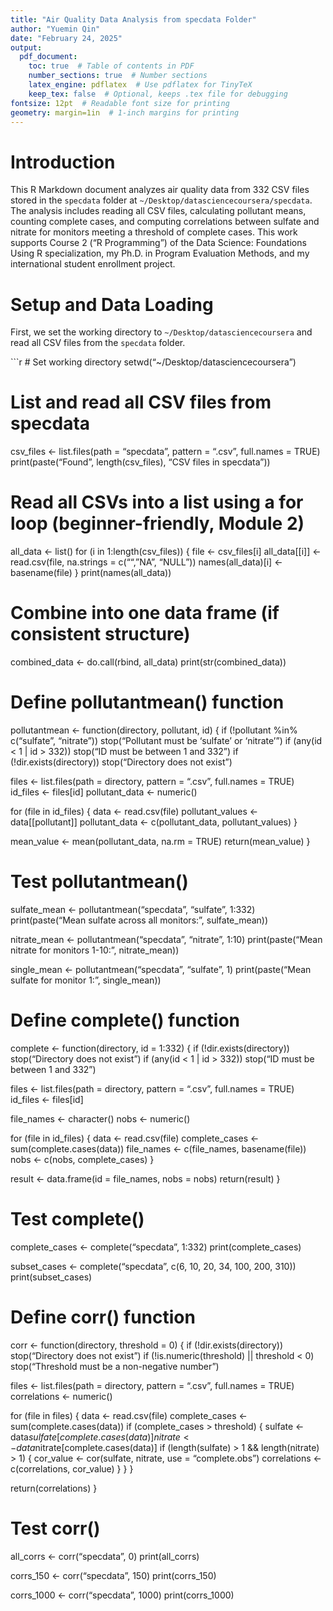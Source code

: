 ```yaml
---
title: "Air Quality Data Analysis from specdata Folder"
author: "Yuemin Qin"
date: "February 24, 2025"
output:
  pdf_document:
    toc: true  # Table of contents in PDF
    number_sections: true  # Number sections
    latex_engine: pdflatex  # Use pdflatex for TinyTeX
    keep_tex: false  # Optional, keeps .tex file for debugging
fontsize: 12pt  # Readable font size for printing
geometry: margin=1in  # 1-inch margins for printing
---
```


# Introduction

This R Markdown document analyzes air quality data from 332 CSV files stored in the `specdata` folder at `~/Desktop/datasciencecoursera/specdata`. The analysis includes reading all CSV files, calculating pollutant means, counting complete cases, and computing correlations between sulfate and nitrate for monitors meeting a threshold of complete cases. This work supports Course 2 ("R Programming") of the Data Science: Foundations Using R specialization, my Ph.D. in Program Evaluation Methods, and my international student enrollment project.

# Setup and Data Loading

First, we set the working directory to `~/Desktop/datasciencecoursera` and read all CSV files from the `specdata` folder.

```r
# Set working directory
setwd("~/Desktop/datasciencecoursera")

# List and read all CSV files from specdata
csv_files <- list.files(path = "specdata", pattern = ".csv", full.names = TRUE)
print(paste("Found", length(csv_files), "CSV files in specdata"))

# Read all CSVs into a list using a for loop (beginner-friendly, Module 2)
all_data <- list()
for (i in 1:length(csv_files)) {
  file <- csv_files[i]
  all_data[[i]] <- read.csv(file, na.strings = c("", "NA", "NULL"))
  names(all_data)[i] <- basename(file)
}
print(names(all_data))

# Combine into one data frame (if consistent structure)
combined_data <- do.call(rbind, all_data)
print(str(combined_data))

# Define pollutantmean() function
pollutantmean <- function(directory, pollutant, id) {
  if (!pollutant %in% c("sulfate", "nitrate")) stop("Pollutant must be 'sulfate' or 'nitrate'")
  if (any(id < 1 | id > 332)) stop("ID must be between 1 and 332")
  if (!dir.exists(directory)) stop("Directory does not exist")
  
  files <- list.files(path = directory, pattern = ".csv", full.names = TRUE)
  id_files <- files[id]
  pollutant_data <- numeric()
  
  for (file in id_files) {
    data <- read.csv(file)
    pollutant_values <- data[[pollutant]]
    pollutant_data <- c(pollutant_data, pollutant_values)
  }
  
  mean_value <- mean(pollutant_data, na.rm = TRUE)
  return(mean_value)
}

# Test pollutantmean()
sulfate_mean <- pollutantmean("specdata", "sulfate", 1:332)
print(paste("Mean sulfate across all monitors:", sulfate_mean))

nitrate_mean <- pollutantmean("specdata", "nitrate", 1:10)
print(paste("Mean nitrate for monitors 1-10:", nitrate_mean))

single_mean <- pollutantmean("specdata", "sulfate", 1)
print(paste("Mean sulfate for monitor 1:", single_mean))

# Define complete() function
complete <- function(directory, id = 1:332) {
  if (!dir.exists(directory)) stop("Directory does not exist")
  if (any(id < 1 | id > 332)) stop("ID must be between 1 and 332")
  
  files <- list.files(path = directory, pattern = ".csv", full.names = TRUE)
  id_files <- files[id]
  
  file_names <- character()
  nobs <- numeric()
  
  for (file in id_files) {
    data <- read.csv(file)
    complete_cases <- sum(complete.cases(data))
    file_names <- c(file_names, basename(file))
    nobs <- c(nobs, complete_cases)
  }
  
  result <- data.frame(id = file_names, nobs = nobs)
  return(result)
}

# Test complete()
complete_cases <- complete("specdata", 1:332)
print(complete_cases)

subset_cases <- complete("specdata", c(6, 10, 20, 34, 100, 200, 310))
print(subset_cases)

# Define corr() function
corr <- function(directory, threshold = 0) {
  if (!dir.exists(directory)) stop("Directory does not exist")
  if (!is.numeric(threshold) || threshold < 0) stop("Threshold must be a non-negative number")
  
  files <- list.files(path = directory, pattern = ".csv", full.names = TRUE)
  correlations <- numeric()
  
  for (file in files) {
    data <- read.csv(file)
    complete_cases <- sum(complete.cases(data))
    if (complete_cases > threshold) {
      sulfate <- data$sulfate[complete.cases(data)]
      nitrate <- data$nitrate[complete.cases(data)]
      if (length(sulfate) > 1 && length(nitrate) > 1) {
        cor_value <- cor(sulfate, nitrate, use = "complete.obs")
        correlations <- c(correlations, cor_value)
      }
    }
  }
  
  return(correlations)
}

# Test corr()
all_corrs <- corr("specdata", 0)
print(all_corrs)

corrs_150 <- corr("specdata", 150)
print(corrs_150)

corrs_1000 <- corr("specdata", 1000)
print(corrs_1000)